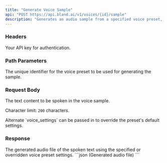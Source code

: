 ```yaml
---
title: "Generate Voice Sample" 
api: "POST https://api.bland.ai/v1/voices/{id}/sample"
description: "Generates an audio sample from a specified voice preset, with options to override default settings."
---
```


### Headers

<ParamField header="authorization" type="string" required>
  Your API key for authentication.
</ParamField>

### Path Parameters

<ParamField query="id" type="string" required>
  The unique identifier for the voice preset to be used for generating the sample.
</ParamField>

### Request Body

<ParamField body="text" type="string" required>
  The text content to be spoken in the voice sample. 

  Character limit: `200` characters.
</ParamField>

<ParamField body="voice_settings" type="object" optional>
  Alternate `voice_settings` can be passed in to override the preset's default settings.
</ParamField>

### Response

<ResponseField type="audio" name="sample">
    The generated audio file of the spoken text using the specified or overridden voice preset settings.
</ResponseField>

<ResponseExample>
```json
(Generated audio file)
```
</ResponseExample>




